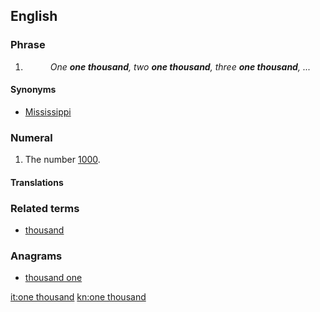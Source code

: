 ==English==

===Phrase===
{{head|en|phrase|head=[[one]] [[thousand]]}}

# {{non-gloss definition|Used in a common [[chronometric]] counting scheme, in which each iteration is sequentially numbered and supposed to be approximately one [[second]] in length.}}
#: ''One '''one thousand''', two '''one thousand''', three '''one thousand''', ...''

====Synonyms====
* [[Mississippi#Idiom|Mississippi]]

===Numeral===
{{head|en|numeral|head=[[one]] [[thousand]]}}

# {{cardinal}} The number [[1000]].

====Translations====
{{trans-see|cardinal number 1000|thousand}}

===Related terms===
* [[thousand]]

===Anagrams===
* [[thousand one#English|thousand one]]

[[it:one thousand]]
[[kn:one thousand]]